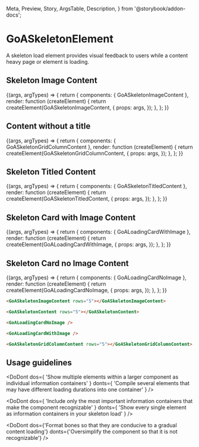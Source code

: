 
  Meta,
  Preview,
  Story,
  ArgsTable,
  Description,
} from '@storybook/addon-docs';

<Meta
  title="Vue/Components/SkeletonElement"
  component={GoASkeletonElement}
  argTypes={{}}
/>

# GoASkeletonElement

A skeleton load element provides visual feedback to users while a content heavy page or element is loading.

## Skeleton Image Content

<Canvas>
  <Story
    name="Skeleton Image Content"
    height={150}
    args={{
      rows: 5,
    }}
  >
    {(args, argTypes) => {
      return {
        components: { GoASkeletonImageContent },
        render: function (createElement) {
          return createElement(GoASkeletonImageContent, {
            props: args,
          });
        },
      };
    }}
  </Story>
</Canvas>

## Content without a title

<Canvas>
  <Story
    name="Content without a title"
    height={150}
    args={{
      rows: 5,
    }}
  >
    {(args, argTypes) => {
      return {
        components: { GoASkeletonGridColumnContent },
        render: function (createElement) {
          return createElement(GoASkeletonGridColumnContent, {
            props: args,
          });
        },
      };
    }}
  </Story>
</Canvas>

## Skeleton Titled Content

<Canvas>
  <Story
    name="Skeleton Titled Content"
    height={150}
    args={{
      rows: 5,
    }}
  >
    {(args, argTypes) => {
      return {
        components: { GoASkeletonTitledContent },
        render: function (createElement) {
          return createElement(GoASkeletonTitledContent, {
            props: args,
          });
        },
      };
    }}
  </Story>
</Canvas>

## Skeleton Card with Image Content

<Canvas>
  <Story name="Skeleton Card with Image Content" height={150} args={{}}>
    {(args, argTypes) => {
      return {
        components: { GoALoadingCardWithImage },
        render: function (createElement) {
          return createElement(GoALoadingCardWithImage, {
            props: args,
          });
        },
      };
    }}
  </Story>
</Canvas>

## Skeleton Card no Image Content

<Canvas>
  <Story name="Skeleton Card no Image Content" height={150} args={{}}>
    {(args, argTypes) => {
      return {
        components: { GoALoadingCardNoImage },
        render: function (createElement) {
          return createElement(GoALoadingCardNoImage, {
            props: args,
          });
        },
      };
    }}
  </Story>
</Canvas>

```html
<GoASkeletonImageContent rows="5"></GoASkeletonImageContent>

<GoASkeletonContent rows="5"></GoASkeletonContent>

<GoALoadingCardNoImage />

<GoALoadingCardWithImage />

<GoASkeletonGridColumnContent rows="5"></GoASkeletonGridColumnContent>
```

## Usage guidelines

<DoDont
  dos={
    'Show multiple elements within a larger component as individual information containers'
  }
  donts={
    'Compile several elements that may have different loading durations into one container'
  }
/>

<DoDont
  dos={
    'Include only the most important information containers that make the component recognizable'
  }
  donts={
    'Show every single element as information containers in your skeleton load'
  }
/>

<DoDont
  dos={'Format bones so that they are conducive to a gradual content loading'}
  donts={'Oversimplify the component so that it is not recognizable'}
/>
